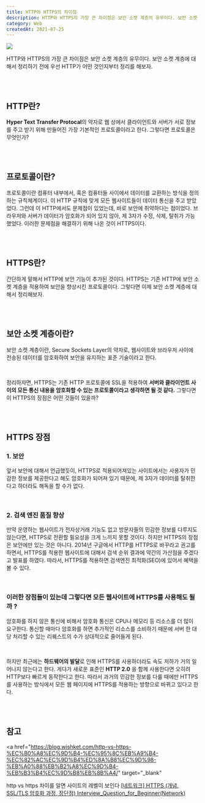 ```yaml
---
title: HTTP와 HTTPS의 차이점
description: HTTP와 HTTPS의 가장 큰 차이점은 보안 소켓 계층의 유무이다. 보안 소켓 계층에 대해서 정리하기 전에 우선 HTTP가 어떤 것인지부터 정리를 해보자.
category: Web
createdAt: 2021-07-25
---
```


![](https://fastly.picsum.photos/id/282/740/400.jpg?grayscale&hmac=Fxr-F28VZUmL90DSI5krm9DLaKduUr9GeIQNC6IlSok)

HTTP와 HTTPS의 가장 큰 차이점은 보안 소켓 계층의 유무이다. 보안 소켓 계층에 대해서 정리하기 전에 우선 HTTP가 어떤 것인지부터 정리를 해보자.

<br />
<br />

## **HTTP란?**

**Hyper Text Transfer Protocal**의 약자로 웹 상에서 클라이언트와 서버가 서로 정보를 주고 받기 위해 만들어진 가장 기본적인 프로토콜이라고 한다. 그렇다면 프로토콜은 무엇인가?

<br />
<br />

## 프로토콜이란?

프로토콜이란 컴퓨터 내부에서, 혹은 컴퓨터들 사이에서 데이터를 교환하는 방식을 정의하는 규칙체계이다. 이 HTTP 규칙에 맞게 모든 웹사이트들이 데이터 통신을 주고 받았었다. 그런데 이 HTTP에서도 문제점이 있었는데, 바로 보안에 취약하다는 점이었다. 브라우저와 서버가 데이터가 암호화가 되어 있지 않아, 제 3자가 수정, 삭제, 탈취가 가능했었다. 이러한 문제점을 해결하기 위해 나온 것이 HTTPS이다.

<br />
<br />

## HTTPS란?

간단하게 말해서 HTTP에 보안 기능이 추가된 것이다. HTTPS는 기존 HTTP에 보안 소켓 계층을 적용하여 보안을 향상시킨 프로토콜이다. 그렇다면 이제 보안 소켓 계층에 대해서 정리해보자.

<br />
<br />

## **보안 소켓 계층이란?**

보안 소켓 계층이란, Secure Sockets Layer의 약자로, 웹사이트와 브라우저 사이에 전송된 데이터를 암호화하여 보안을 유지하는 표준 기술이라고 한다.

<br />

정리하자면, HTTPS는 기존 HTTP 프로토콜에 SSL을 적용하여 **서버와 클라이언트 사이의 모든 통신 내용을 암호화할 수 있는 프로토콜이라고
생각하면 될 것 같다.** 그렇다면 이 HTTPS의 장점은 어떤 것들이 있을까?

<br />
<br />

## HTTPS 장점

### 1. 보안

앞서 보안에 대해서 언급했듯이, HTTPS로 적용되어져있는 사이트에서는 사용자가 민감한 정보를 제공한다고 해도 암호화가 되어져 있기 때문에, 제 3자가 데이터를 탈취한다고 하더라도 해독을 할 수가 없다.

<br />

### 2. 검색 엔진 품질 향상

만약 운영하는 웹사이트가 전자상거래 기능도 없고 방문자들의 민감한 정보를 다루지도 않는다면, HTTPS로 전환할 필요성을 크게 느끼지 못할 것이다. 하지만 HTTPS의 장점은 보안에만 있는 것은 아니다. 2014년 구글에서 HTTP를 HTTPS로 바꾸라고 권고를 하면서, HTTPS를 적용한 웹사이트에 대해서 검색 순위 결과에 약간의 가산점을 주겠다고 발표를 하였다. 따라서, HTTPS를 적용하면 검색엔진 최적화(SEO)에 있어서 혜택을 볼 수 있다.

<br />

### 이러한 장점들이 있는데 그렇다면 모든 웹사이트에 HTTPS를 사용해도 될까 ?

암호화를 하지 않은 통신에 비해서 암호화 통신은 CPU나 메모리 등 리소스를 더 많이 요구한다. 통신할 때마다 암호화를 하면 추가적인 리소스를 소비하기 때문에 서버 한 대당 처리할 수 있는 리퀘스트의 수가 상대적으로 줄어들게 된다.

<br />

하지만 최근에는 **하드웨어의 발달**로 인해 HTTPS를 사용하더라도 속도 저하가 거의 일어나지 않는다고 한다. 게다가 새로운 표준인 **HTTP 2.0** 을 함께 사용한다면 오히려 HTTP보다 빠르게 동작한다고 한다. 따라서 과거의 민감한 정보를 다룰 때에만 HTTPS를 사용하는 방식에서 모든 웹 페이지에 HTTPS를 적용하는 방향으로 바뀌고 있다고 한다.

<br />
<br />

## 참고

<a
  href="https://blog.wishket.com/http-vs-https-%EC%B0%A8%EC%9D%B4-%EC%95%8C%EB%A9%B4-%EC%82%AC%EC%9D%B4%ED%8A%B8%EC%9D%98-%EB%A0%88%EB%B2%A8%EC%9D%B4-%EB%B3%B4%EC%9D%B8%EB%8B%A4/"
  target="_blank"
>
  http vs https 차이를 알면 사이트의 레벨이 보인다
</a>
<a href="https://eun-jeong.tistory.com/27" target="_blank">
  [네트워크] HTTPS (개념, SSL/TLS 암호화 과정, 장단점)
</a>
<a href="https://github.com/JaeYeopHan/Interview_Question_for_Beginner/tree/master/Network" target="_blank">
  Interview_Question_for_Beginner(Network)
</a>
